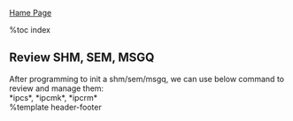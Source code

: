 [[index|Hame Page]]

%toc index

== Review SHM, SEM, MSGQ ==

After programming to init a shm/sem/msgq, we can use below command to review and manage them:<br>
*ipcs*, *ipcmk*, *ipcrm*<br>

%template header-footer
